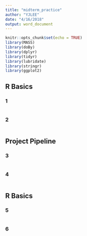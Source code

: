 ```yaml
---
title: "midterm_practice"
author: "YJLEE"
date: "4/16/2018"
output: word_document
---
```



```r
knitr::opts_chunk$set(echo = TRUE)
library(MASS)
library(doBy)
library(dplyr)
library(tidyr)
library(lubridate)
library(stringr)
library(ggplot2)
```

## R Basics
### 1
```r
```
### 2
```r
```

## Project Pipeline
### 3
```r
```
### 4
```r
```

## R Basics
### 5
```r
```

### 6
```r
```
